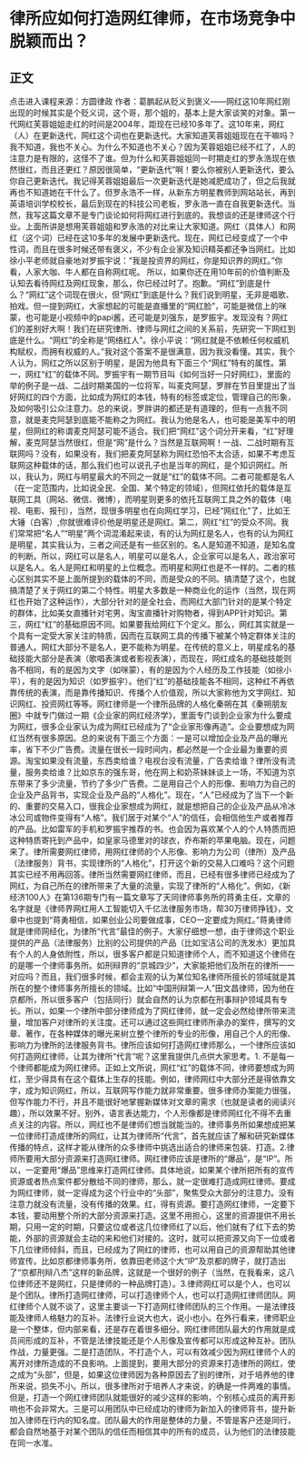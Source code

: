 # 律所应如何打造网红律师，在市场竞争中脱颖而出？
## 正文
点击进入课程来源：方圆律政 作者：葛鹏起从贬义到褒义——网红这10年网红刚出现的时候其实是个贬义词，这个哥，那个姐的，基本上是大家谈笑的对象。第一代网红芙蓉姐姐走红的时间是2004年，距现在已经10多年了。这10年来，网红（人）在更新迭代，网红这个词也在更新迭代。大家知道芙蓉姐姐现在在干嘛吗？我不知道，我也不关心。为什么不知道也不关心？因为芙蓉姐姐已经不红了，人的注意力是有限的，这怪不了谁。但为什么和芙蓉姐姐同一时期走红的罗永浩现在依然很红，而且还更红？原因很简单，“更新迭代”啊！要么你被别人更新迭代，要么你自己更新迭代。我记得芙蓉姐姐最后一次更新迭代是她减肥成功了，但之后我就再也不知道她在干什么了。但罗永浩不一样，从新东方明星教师到网站站长，再到英语培训学校校长，最后到现在的科技公司老板，罗永浩一直在自我更新迭代。当然，我写这篇文章不是专门谈论如何将网红进行到底的。我想谈的还是律师这个行业。上面所讲是想用芙蓉姐姐和罗永浩的对比来让大家知道。网红（具体人）和网红（这个词）已经在这10多年的发展中更新迭代。现在，网红已经变成了一个中性词，而且在很多时候还带有褒义，不少有企业家及知识精英都还争当网红。比如徐小平老师就自豪地对罗振宇说：“我是投资界的网红，你是知识界的网红。”你看，人家大咖、牛人都在自称网红呢。 所以，如果你还在用10年前的价值判断及认知去看待网红及网红现象，那么，你已经过时了。抱歉。“网红”到底是什么？“网红”这个词现在很火，但“网红”到底是什么？我们说到明星，无非是唱歌、拍戏。但一提到网红，大家想起的可能是直播里的“网红脸”，可能是微信上的咪蒙，也可能是小视频中的papi酱，还可能是刘强东，是罗振宇。发现没有？网红们的差别好大啊！我们在研究律所、律师与网红之间的关系前，先研究一下网红到底是什么。“网红”的全称是“网络红人”。徐小平说：“网红就是不依赖任何权威机构赋权，而拥有权威的人。”我对这个答案不是很满意，因为我没看懂。其实，我个人认为，网红之所以区别于明星，是因为他具有下面三个“网红”特有的属性。第一，网红“红”的载体不同。罗振宇有一期节目叫《如何当好一只好网红》，里面的举的例子是一战、二战时期美国的一位将军，叫麦克阿瑟，罗胖在节目里提出了当好网红的四个方面，比如成为网红的本钱，特有的标签或定位，管理自己的形象，及如何吸引公众注意力。总的来说，罗胖讲的都还是有道理的，但有一点我不同意，就是麦克阿瑟到底能不能称之为网红。我认为他是名人，也可能是美军中的明星，但网红的称谓麦克阿瑟可能不适合。我们把“网红”这个词分开来看，“红”好理解，麦克阿瑟当然很红，但是“网”是什么？当然是互联网啊！一战、二战时期有互联网吗？没有，如果没有，我们把麦克阿瑟称为网红恐怕不太合适，如果不考虑互联网这种载体的话，那么我们也可以说孔子也是当年的网红，是个知识网红。所以，我认为，网红与明星最大的不同之一就是“红”的载体不同。二者可能都是名人（在一定范围内，比如说全民、全国、某个特定的领域），但网红依托的载体是互联网工具（网站、微信、微博），而明星则更多的依托互联网工具之外的载体（电视、电影、报刊），当然，现很多明星也在向网红学习，已经“网红化”了，比如王大锤（白客）,你就很难评价他是明星还是网红。第二，网红“红”的受众不同。我们常常把“名人”“明星”两个词混淆起来谈，有的认为网红是名人，也有的认为网红是明星，其实我认为，三者之间还是有一些区别的。名人是知道不知道，是知名度的判断。所以，网红可以是名人，明星可以是名人，企业家可以是名人，政治家可以是名人。名人是网红和明星的上位概念。而明星和网红也是不一样的。二者的核心区别其实不是上面所提到的载体的不同，而是受众的不同。搞清楚了这个，也就搞清楚了关于网红的第二个特性。明星大多数是一种商业化的运作（当然，现在网红也开始了这种运作），大部分针对的是全社会，而网红大部门针对的是某个特定的群体，比如美女直播针对宅男，淘宝直播针对购物者，得到APP针对知识。第三，网红“红”的基础原因不同。如果要我给网红下个定义。那么，网红其实就是一个具有一定受大家关注的特质，因而在互联网工具的传播下被某个特定群体关注的普通人。网红大部分不是名人，更不能称为明星。在传统的意义上，明星成名的基础技能大部分是表演（歌唱表演或者影视表演），而现在，网红成名的基础技能则各不相同，有的是因为文字（如咪蒙），有的是因为个人经历及工作技能（如徐小平），有的是因为知识（如罗振宇）。他们“红”的基础技能各不相同，这种红不再依靠传统的表演，而是靠传播知识、传播个人价值观，所以大家称他为文字网红、知识网红、投资网红等等。网红律师是一个律所品牌的人格化秦朔在其《秦朔朋友圈》中就专门做过一期《企业家的网红经济学》，里面专门谈到企业家为什么要成为网红，很多企业家认为成为网红已经成为了“企业家形像再造”。企业要想成为网红当然有很多原因。总的来说有下面三个方面：一是可以增加企业及产品的曝光率，省下不少广告费。流量在很长一段时间内，都必然是一个企业最为重要的资源。淘宝如果没有流量，东西卖给谁？电视台没有流量，广告卖给谁？律所没有流量，服务卖给谁？比如京东的强东哥，他在网上和奶茶妹妹谈上一场，不知道为京东带来了多少流量，节约了多少广告费。二是用自己个人的形像、影响力为自己的企业及产品背书，实现企业及产品的“人格化”。现在，“人”已经成为了当下一个新的、重要的交易入口，很我企业家想成为网红，就是想把自己的企业及产品从冷冰冰公司或物件变得有“人格”。我们居于对某个“人”的信任，会相信他生产或者推荐的产品。比如雷军的手机和罗振宇推荐的书。也会因为喜欢某个人的个人特质而把这种特质寄托到产品中，如皇家马德里对的球衣，乔布斯的苹果电脑。现在，问题来了。律所需要网红律师，用网红律师的个人形像、影响力为公司（律所）及产品（法律服务）背书，实现律所的“人格化”，打开这个新的交易入口难吗？这个问题其实已经不用再回答。律所当然需要网红律师，而且，已经有很多律师已经成为了网红，为自己所在的律所带来了大量的流量，实现了律所的“人格化”。例如，《新经济100人》在第136期专门有一篇文章写了天同律师事务所的蒋勇主任，文章的名字就是《律师界网红用人工智能切入千亿法律服务市场，帮30万律师挣钱》，文章中也提到“蒋勇相信，如果创业公司要做成事，CEO一定要成为网红。”蒋勇律师就是律师网经化，为律所“代言”最佳的例子。大家仔细想一想，由于律师这个职业提供的产品（法律服务）比别的公司提供的产品（比如宝洁公司的洗发水）更加具有个人的人身依附性，所以，很多客户都是只知道律师个人，而不知道这个律师在的是哪一个律师事务所。如刑辩界的“京城四少”，大家能把他们及所在的律所一一对应吗？而且，我们很多时候，都会主观的认为某位知名律师所擅长的领域就是其所在的整个律师事务所擅长的领域。比如“中国刑辩第一人”田文昌律师，因为他在京都所，所以很多客户（包括同行）就会自然的认为京都在刑事辩护领域具有专长。所以，如果一个律所中部分律师成为了网红律师，就一定会必然给律所带来流量，增加客户对律所的关注度。还可以通过这些网红律师所承办的案件，撰写的文章、著作，在各种媒体的曝光来树立整个律所的专业的形像，用自己个人的形像、影响力为律所的法律服务背书。律所应该如何打造网红律师那么，一个律所应该如何打造网红律师，让其为律所“代言”呢？这里我提供几点供大家思考。1. 不是每一个律师都能成为网红律师。正如上文所说，网红“红”的载体不同，律师要想成为网红，至少得具有在这个载体上生存的技能。例如，律师网红中大部分还是得依靠文字，成为知识网红，所以，互联网写作能力就非常重要。很多律师办案能力很强，但写作能力不行，并且不能很好地掌握新媒体对文章的需求（也就是读者的阅读兴趣），所以效果不好。别外，语言表达能力，个人形像都是律师网红化不得不去重点关注的内容。所以，网红也不是律师们想当就能当的。律师事务所如果想成把某一位律师打造成律所的网红，让其为律师所“代言”，首先就应该了解和研究新媒体传播的特点，这样才能从律所的众多律师中挑选出适合的律师来包装、打造。2.律师所要用大部分资源来打造网红律师。网红律师应该是律所的“爆品”，是“IP”。所以，一定要用“爆品”思维来打造网红律师。具体地说，如果某个律所把所有的宣传资源或者热点案件都分散给不同的律师，那么，就一定很难打造成网红律师。要成为网红律师，就一定得成为这个行业中的“头部”，聚焦受众大部分的注意力。没有注意力就没有流量，没有传播的效果。红，得有资源。要打造网红律师，一定要下本钱，要动用整个所的大部分资源来打造。这里不用担心，这里的资源提供不用长期，只用一定的时期，只要这位或者这几位律师红了以后，他们就有了红下去的势能，外部的资源就会主动的来和他们对接的。这时，就可以把资源又向下一位或者下几位律师倾斜，而且，已经成为了网红的律师，也可以用自己的资源帮助其他律师宣传。比如京都律师事务所，依靠田老师这个大“IP”及京都的牌子，就打造出了“京都刑辩八杰”这样的新品牌，这就是一个很好的例子（当然，在我看来，这八位律师还不是网红，只是律师的一种品牌打造）。3.律师网红可以是个人，也可以是个团队。律所打造网红律师，可以打造律师个人，也可以打造网红律师团队。网红律师个人就不谈了，这里主要谈一下打造网红律师团队的三个作用。一是法律技能及律师人格魅力的互补。法律行业说大也大，说小也小。在外行看来，律师职业是一个整体，但内部来看，还是存在着很多细分。网红律师团队最大的作用就是成员间形成的互补，不管是法律技能还是个人形像及宣传都可以形成这种互补。团队作战，力量更强。二是打造团队，不打造个人，可以有效减少因为网红律师个人的离开对律所造成的不良影响。上面提到，要用大部分的资源来打造律所的网红，使之成为“头部”，但是，如果这位律师因为各种原因去了别的律所，对于培养他的律所来说，损失不小。所以，很多律所对于培养人才来说，的确是一件两难的事情。但是，打造一个网红律师团队就能很好的减少这样的影响，个别核心成员的离开影响也不会非常大。三是可以用团队中已经成功的律师为新加入的律师背书，提升新加入律师在行内的知名度。团队最大的作用是整体的力量，不管是客户还是同行，都会自然地基于对某个团队的信任而相信其中的所有的成员，认为他们的法律技能在同一水准。